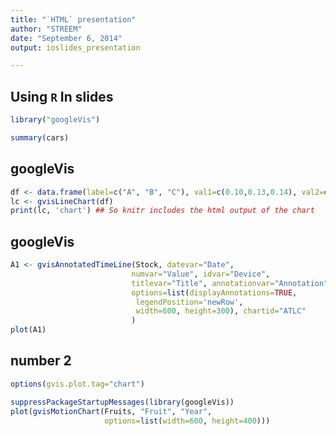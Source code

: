 ```yaml
---
title: "`HTML` presentation"
author: "STREEM"
date: "September 6, 2014"
output: ioslides_presentation

---
```


## Using `R` In slides


```r
library("googleVis")
```

```r
summary(cars)
```

## googleVis

```r
df <- data.frame(label=c("A", "B", "C"), val1=c(0.10,0.13,0.14), val2=c(23,12,32))
lc <- gvisLineChart(df)
print(lc, 'chart') ## So knitr includes the html output of the chart 
```

## googleVis

```r
A1 <- gvisAnnotatedTimeLine(Stock, datevar="Date",
                           numvar="Value", idvar="Device",
                           titlevar="Title", annotationvar="Annotation",
                           options=list(displayAnnotations=TRUE,
                            legendPosition='newRow',
                            width=600, height=300), chartid="ATLC"
                           )
plot(A1)
```

## number 2

```r
options(gvis.plot.tag="chart")
```

```r
suppressPackageStartupMessages(library(googleVis))
plot(gvisMotionChart(Fruits, "Fruit", "Year",
                     options=list(width=600, height=400)))
```
